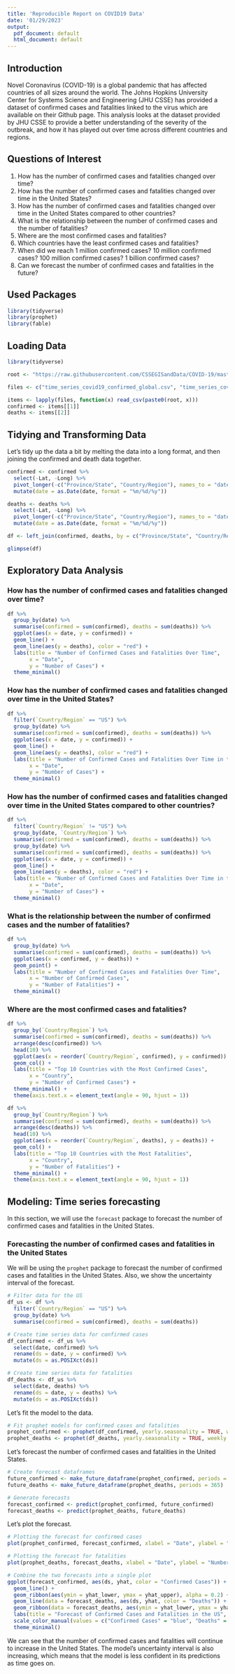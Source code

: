 ```yaml
---
title: 'Reproducible Report on COVID19 Data'
date: '01/29/2023'
output:
  pdf_document: default
  html_document: default
---
```


## Introduction

Novel Coronavirus (COVID-19) is a global pandemic that has affected countries of all sizes around the world. The Johns Hopkins University Center for Systems Science and Engineering (JHU CSSE) has provided a dataset of confirmed cases and fatalities linked to the virus which are available on their Github page. This analysis looks at the dataset provided by JHU CSSE to provide a better understanding of the severity of the outbreak, and how it has played out over time across different countries and regions.

## Questions of Interest

1. How has the number of confirmed cases and fatalities changed over time?
2. How has the number of confirmed cases and fatalities changed over time in the United States?
3. How has the number of confirmed cases and fatalities changed over time in the United States compared to other countries?
4. What is the relationship between the number of confirmed cases and the number of fatalities?
5. Where are the most confirmed cases and fatalities?
6. Which countries have the least confirmed cases and fatalities?
7. When did we reach 1 million confirmed cases? 10 million confirmed cases? 100 million confirmed cases? 1 billion confirmed cases?
8. Can we forecast the number of confirmed cases and fatalities in the future?

## Used Packages

```r
library(tidyverse)
library(prophet)
library(fable)
```

## Loading Data

```r
library(tidyverse)

root <- "https://raw.githubusercontent.com/CSSEGISandData/COVID-19/master/csse_covid_19_data/csse_covid_19_time_series/"

files <- c("time_series_covid19_confirmed_global.csv", "time_series_covid19_deaths_global.csv")

items <- lapply(files, function(x) read_csv(paste0(root, x)))
confirmed <- items[[1]]
deaths <- items[[2]]
```

## Tidying and Transforming Data

Let's tidy up the data a bit by melting the data into a long format, and then joining the confirmed and death data together.

```r
confirmed <- confirmed %>%
  select(-Lat, -Long) %>%
  pivot_longer(-c("Province/State", "Country/Region"), names_to = "date", values_to = "confirmed") %>%
  mutate(date = as.Date(date, format = "%m/%d/%y"))

deaths <- deaths %>%
  select(-Lat, -Long) %>%
  pivot_longer(-c("Province/State", "Country/Region"), names_to = "date", values_to = "deaths") %>%
  mutate(date = as.Date(date, format = "%m/%d/%y"))

df <- left_join(confirmed, deaths, by = c("Province/State", "Country/Region", "date"))

glimpse(df)

```

## Exploratory Data Analysis

### How has the number of confirmed cases and fatalities changed over time?

```r
df %>%
  group_by(date) %>%
  summarise(confirmed = sum(confirmed), deaths = sum(deaths)) %>%
  ggplot(aes(x = date, y = confirmed)) +
  geom_line() +
  geom_line(aes(y = deaths), color = "red") +
  labs(title = "Number of Confirmed Cases and Fatalities Over Time",
       x = "Date",
       y = "Number of Cases") +
  theme_minimal()
```

### How has the number of confirmed cases and fatalities changed over time in the United States?

```r
df %>%
  filter(`Country/Region` == "US") %>%
  group_by(date) %>%
  summarise(confirmed = sum(confirmed), deaths = sum(deaths)) %>%
  ggplot(aes(x = date, y = confirmed)) +
  geom_line() +
  geom_line(aes(y = deaths), color = "red") +
  labs(title = "Number of Confirmed Cases and Fatalities Over Time in the United States",
       x = "Date",
       y = "Number of Cases") +
  theme_minimal()
```

### How has the number of confirmed cases and fatalities changed over time in the United States compared to other countries?

```r
df %>%
  filter(`Country/Region` != "US") %>%
  group_by(date, `Country/Region`) %>%
  summarise(confirmed = sum(confirmed), deaths = sum(deaths)) %>%
  group_by(date) %>%
  summarise(confirmed = sum(confirmed), deaths = sum(deaths)) %>%
  ggplot(aes(x = date, y = confirmed)) +
  geom_line() +
  geom_line(aes(y = deaths), color = "red") +
  labs(title = "Number of Confirmed Cases and Fatalities Over Time in the United States Compared to Other Countries",
       x = "Date",
       y = "Number of Cases") +
  theme_minimal()
```

### What is the relationship between the number of confirmed cases and the number of fatalities?

```r
df %>%
  group_by(date) %>%
  summarise(confirmed = sum(confirmed), deaths = sum(deaths)) %>%
  ggplot(aes(x = confirmed, y = deaths)) +
  geom_point() +
  labs(title = "Number of Confirmed Cases and Fatalities Over Time",
       x = "Number of Confirmed Cases",
       y = "Number of Fatalities") +
  theme_minimal()
```

### Where are the most confirmed cases and fatalities?

```r
df %>%
  group_by(`Country/Region`) %>%
  summarise(confirmed = sum(confirmed), deaths = sum(deaths)) %>%
  arrange(desc(confirmed)) %>%
  head(10) %>%
  ggplot(aes(x = reorder(`Country/Region`, confirmed), y = confirmed)) +
  geom_col() +
  labs(title = "Top 10 Countries with the Most Confirmed Cases",
       x = "Country",
       y = "Number of Confirmed Cases") +
  theme_minimal() +
  theme(axis.text.x = element_text(angle = 90, hjust = 1))
```

```r
df %>%
  group_by(`Country/Region`) %>%
  summarise(confirmed = sum(confirmed), deaths = sum(deaths)) %>%
  arrange(desc(deaths)) %>%
  head(10) %>%
  ggplot(aes(x = reorder(`Country/Region`, deaths), y = deaths)) +
  geom_col() +
  labs(title = "Top 10 Countries with the Most Fatalities",
       x = "Country",
       y = "Number of Fatalities") +
  theme_minimal() +
  theme(axis.text.x = element_text(angle = 90, hjust = 1))
```

## Modeling: Time series forecasting

In this section, we will use the `forecast` package to forecast the number of confirmed cases and fatalities in the United States.

### Forecasting the number of confirmed cases and fatalities in the United States

We will be using the `prophet` package to forecast the number of confirmed cases and fatalities in the United States. Also, we show the uncertainty interval of the forecast.

```r
# Filter data for the US
df_us <- df %>%
  filter(`Country/Region` == "US") %>%
  group_by(date) %>%
  summarise(confirmed = sum(confirmed), deaths = sum(deaths))

# Create time series data for confirmed cases
df_confirmed <- df_us %>%
  select(date, confirmed) %>%
  rename(ds = date, y = confirmed) %>%
  mutate(ds = as.POSIXct(ds))

# Create time series data for fatalities
df_deaths <- df_us %>%
  select(date, deaths) %>%
  rename(ds = date, y = deaths) %>%
  mutate(ds = as.POSIXct(ds))
```

Let's fit the model to the data.

```r
# Fit prophet models for confirmed cases and fatalities
prophet_confirmed <- prophet(df_confirmed, yearly.seasonality = TRUE, weekly.seasonality = TRUE, daily.seasonality = FALSE)
prophet_deaths <- prophet(df_deaths, yearly.seasonality = TRUE, weekly.seasonality = TRUE, daily.seasonality = FALSE)
```

Let's forecast the number of confirmed cases and fatalities in the United States.

```r
# Create forecast dataframes
future_confirmed <- make_future_dataframe(prophet_confirmed, periods = 365)
future_deaths <- make_future_dataframe(prophet_deaths, periods = 365)

# Generate forecasts
forecast_confirmed <- predict(prophet_confirmed, future_confirmed)
forecast_deaths <- predict(prophet_deaths, future_deaths)
```

Let's plot the forecast.

```r
# Plotting the forecast for confirmed cases
plot(prophet_confirmed, forecast_confirmed, xlabel = "Date", ylabel = "Number of Confirmed Cases", main = "Forecast of Confirmed Cases in the US")

# Plotting the forecast for fatalities
plot(prophet_deaths, forecast_deaths, xlabel = "Date", ylabel = "Number of Fatalities", main = "Forecast of Fatalities in the US")

# Combine the two forecasts into a single plot
ggplot(forecast_confirmed, aes(ds, yhat, color = "Confirmed Cases")) +
  geom_line() +
  geom_ribbon(aes(ymin = yhat_lower, ymax = yhat_upper), alpha = 0.2) +
  geom_line(data = forecast_deaths, aes(ds, yhat, color = "Deaths")) +
  geom_ribbon(data = forecast_deaths, aes(ymin = yhat_lower, ymax = yhat_upper), alpha = 0.2) +
  labs(title = "Forecast of Confirmed Cases and Fatalities in the US", x = "Date", y = "Number of Cases") +
  scale_color_manual(values = c("Confirmed Cases" = "blue", "Deaths" = "red")) +
  theme_minimal()
```

We can see that the number of confirmed cases and fatalities will continue to increase in the United States. The model's uncertainty interval is also increasing, which means that the model is less confident in its predictions as time goes on.
